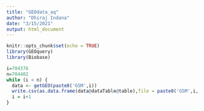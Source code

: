 ```yaml
---
title: "GEOdata_aq"
author: "Dhiraj Indana"
date: "3/15/2021"
output: html_document
---
```


```r
knitr::opts_chunk$set(echo = TRUE)
library(GEOquery)
library(Biobase)
```

```r
i=704376
n=704402
while (i < n) {
  data <- getGEO(paste0('GSM',i))
  write.csv(as.data.frame(data@dataTable@table),file = paste0('GSM',i,'.csv'))
  i = i+1
}


```